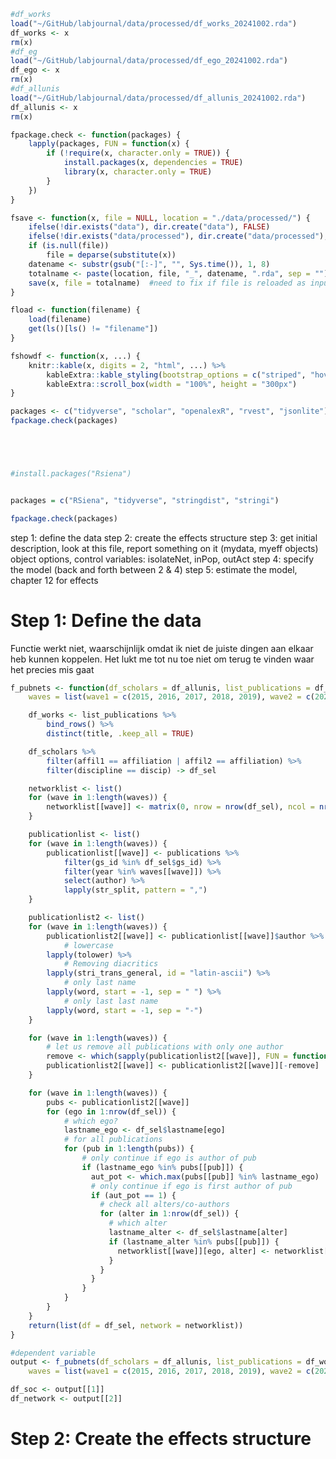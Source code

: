 

```r
#df_works
load("~/GitHub/labjournal/data/processed/df_works_20241002.rda")
df_works <- x
rm(x)
#df_eg
load("~/GitHub/labjournal/data/processed/df_ego_20241002.rda")
df_ego <- x
rm(x)
#df_allunis
load("~/GitHub/labjournal/data/processed/df_allunis_20241002.rda")
df_allunis <- x
rm(x)
```

```r
fpackage.check <- function(packages) {
    lapply(packages, FUN = function(x) {
        if (!require(x, character.only = TRUE)) {
            install.packages(x, dependencies = TRUE)
            library(x, character.only = TRUE)
        }
    })
}

fsave <- function(x, file = NULL, location = "./data/processed/") {
    ifelse(!dir.exists("data"), dir.create("data"), FALSE)
    ifelse(!dir.exists("data/processed"), dir.create("data/processed"), FALSE)
    if (is.null(file))
        file = deparse(substitute(x))
    datename <- substr(gsub("[:-]", "", Sys.time()), 1, 8)
    totalname <- paste(location, file, "_", datename, ".rda", sep = "")
    save(x, file = totalname)  #need to fix if file is reloaded as input name, not as x. 
}

fload <- function(filename) {
    load(filename)
    get(ls()[ls() != "filename"])
}

fshowdf <- function(x, ...) {
    knitr::kable(x, digits = 2, "html", ...) %>%
        kableExtra::kable_styling(bootstrap_options = c("striped", "hover")) %>%
        kableExtra::scroll_box(width = "100%", height = "300px")
}

packages <- c("tidyverse", "scholar", "openalexR", "rvest", "jsonlite")
fpackage.check(packages)





#install.packages("Rsiena")


packages = c("RSiena", "tidyverse", "stringdist", "stringi")

fpackage.check(packages)
```
step 1: define the data
step 2: create the effects structure
step 3: get initial description, look at this file, report something on it (mydata, myeff objects)
        object options, control variables: isolateNet, inPop, outAct
step 4: specify the model (back and forth between 2 & 4) 
step 5: estimate the model, chapter 12 for effects


# Step 1: Define the data
Functie werkt niet, waarschijnlijk omdat ik niet de juiste dingen aan elkaar heb kunnen koppelen. Het lukt me tot nu toe niet om terug te vinden waar het precies mis gaat
```r
f_pubnets <- function(df_scholars = df_allunis, list_publications = df_works, discip = "sociology", affiliation = c("UU", "RUG", "UvA", "EUR", "Leiden", "RU", "VU", "UvT", "TU Delft", "UvH"),
    waves = list(wave1 = c(2015, 2016, 2017, 2018, 2019), wave2 = c(2020, 2021, 2022, 2023, 2024))) {

    df_works <- list_publications %>%
        bind_rows() %>%
        distinct(title, .keep_all = TRUE)

    df_scholars %>%
        filter(affil1 == affiliation | affil2 == affiliation) %>%
        filter(discipline == discip) -> df_sel

    networklist <- list()
    for (wave in 1:length(waves)) {
        networklist[[wave]] <- matrix(0, nrow = nrow(df_sel), ncol = nrow(df_sel))
    }

    publicationlist <- list()
    for (wave in 1:length(waves)) {
        publicationlist[[wave]] <- publications %>%
            filter(gs_id %in% df_sel$gs_id) %>%
            filter(year %in% waves[[wave]]) %>%
            select(author) %>%
            lapply(str_split, pattern = ",")
    }

    publicationlist2 <- list()
    for (wave in 1:length(waves)) {
        publicationlist2[[wave]] <- publicationlist[[wave]]$author %>%
            # lowercase
        lapply(tolower) %>%
            # Removing diacritics
        lapply(stri_trans_general, id = "latin-ascii") %>%
            # only last name
        lapply(word, start = -1, sep = " ") %>%
            # only last last name
        lapply(word, start = -1, sep = "-")
    }

    for (wave in 1:length(waves)) {
        # let us remove all publications with only one author
        remove <- which(sapply(publicationlist2[[wave]], FUN = function(x) length(x) == 1) == TRUE)
        publicationlist2[[wave]] <- publicationlist2[[wave]][-remove]
    }

    for (wave in 1:length(waves)) {
        pubs <- publicationlist2[[wave]]
        for (ego in 1:nrow(df_sel)) {
            # which ego?
            lastname_ego <- df_sel$lastname[ego]
            # for all publications
            for (pub in 1:length(pubs)) {
                # only continue if ego is author of pub
                if (lastname_ego %in% pubs[[pub]]) {
                  aut_pot <- which.max(pubs[[pub]] %in% lastname_ego)
                  # only continue if ego is first author of pub
                  if (aut_pot == 1) {
                    # check all alters/co-authors
                    for (alter in 1:nrow(df_sel)) {
                      # which alter
                      lastname_alter <- df_sel$lastname[alter]
                      if (lastname_alter %in% pubs[[pub]]) {
                        networklist[[wave]][ego, alter] <- networklist[[wave]][ego, alter] + 1
                      }
                    }
                  }
                }
            }
        }
    }
    return(list(df = df_sel, network = networklist))
}
```


```r
#dependent variable
output <- f_pubnets(df_scholars = df_allunis, list_publications = df_works, discip = "sociology", affiliation = c("UU", "RUG", "UvA", "EUR", "Leiden", "RU", "VU", "UvT", "TU Delft", "UvH"),
    waves = list(wave1 = c(2015, 2016, 2017, 2018, 2019), wave2 = c(2020, 2021, 2022, 2023, 2024)))

df_soc <- output[[1]]
df_network <- output[[2]]

```






# Step 2: Create the effects structure
```r

```















